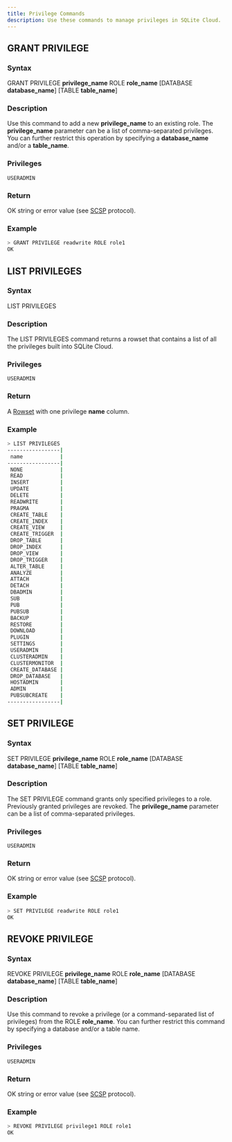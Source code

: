 ```yaml
---
title: Privilege Commands
description: Use these commands to manage privileges in SQLite Cloud.
---
```

## GRANT PRIVILEGE
### Syntax

GRANT PRIVILEGE **privilege_name** ROLE **role_name** [DATABASE **database_name**] [TABLE **table_name**]

### Description

Use this command to add a new **privilege_name** to an existing role. The **privilege_name** parameter can be a list of comma-separated privileges. You can further restrict this operation by specifying a **database_name** and/or a **table_name**.

### Privileges

```
USERADMIN
```

### Return

OK string or error value (see [SCSP](https://github.com/sqlitecloud/sdk/blob/master/PROTOCOL.md) protocol).

### Example

```bash
> GRANT PRIVILEGE readwrite ROLE role1
OK
```

## LIST PRIVILEGES
### Syntax

LIST PRIVILEGES

### Description

The LIST PRIVILEGES command returns a rowset that contains a list of all the privileges built into SQLite Cloud.

### Privileges

```
USERADMIN
```

### Return

A [Rowset](https://github.com/sqlitecloud/sdk/blob/master/PROTOCOL.md) with one privilege **name** column.

### Example

```bash
> LIST PRIVILEGES
-----------------|
 name            |
-----------------|
 NONE            |
 READ            |
 INSERT          |
 UPDATE          |
 DELETE          |
 READWRITE       |
 PRAGMA          |
 CREATE_TABLE    |
 CREATE_INDEX    |
 CREATE_VIEW     |
 CREATE_TRIGGER  |
 DROP_TABLE      |
 DROP_INDEX      |
 DROP_VIEW       |
 DROP_TRIGGER    |
 ALTER_TABLE     |
 ANALYZE         |
 ATTACH          |
 DETACH          |
 DBADMIN         |
 SUB             |
 PUB             |
 PUBSUB          |
 BACKUP          |
 RESTORE         |
 DOWNLOAD        |
 PLUGIN          |
 SETTINGS        |
 USERADMIN       |
 CLUSTERADMIN    |
 CLUSTERMONITOR  |
 CREATE_DATABASE |
 DROP_DATABASE   |
 HOSTADMIN       |
 ADMIN           |
 PUBSUBCREATE    |
-----------------|
```

## SET PRIVILEGE
### Syntax

SET PRIVILEGE **privilege_name** ROLE **role_name** [DATABASE **database_name**] [TABLE **table_name**]

### Description

The SET PRIVILEGE command grants only specified privileges to a role. Previously granted privileges are revoked. The **privilege_name** parameter can be a list of comma-separated privileges.

### Privileges

```
USERADMIN
```

### Return

OK string or error value (see [SCSP](https://github.com/sqlitecloud/sdk/blob/master/PROTOCOL.md) protocol).

### Example

```bash
> SET PRIVILEGE readwrite ROLE role1
OK
```

## REVOKE PRIVILEGE
### Syntax

REVOKE PRIVILEGE **privilege_name** ROLE **role_name** [DATABASE **database_name**] [TABLE **table_name**]

### Description

Use this command to revoke a privilege (or a command-separated list of privileges) from the ROLE **role_name**. You can further restrict this command by specifying a database and/or a table name.

### Privileges

```
USERADMIN
```

### Return

OK string or error value (see [SCSP](https://github.com/sqlitecloud/sdk/blob/master/PROTOCOL.md) protocol).

### Example

```bash
> REVOKE PRIVILEGE privilege1 ROLE role1
OK
```
